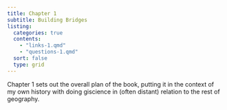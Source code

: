 ```yaml
---
title: Chapter 1
subtitle: Building Bridges
listing:
  categories: true
  contents:
    - "links-1.qmd"
    - "questions-1.qmd"
  sort: false
  type: grid
---
```


Chapter 1 sets out the overall plan of the book, putting it in the context of my own history with doing giscience in (often distant) relation to the rest of geography.